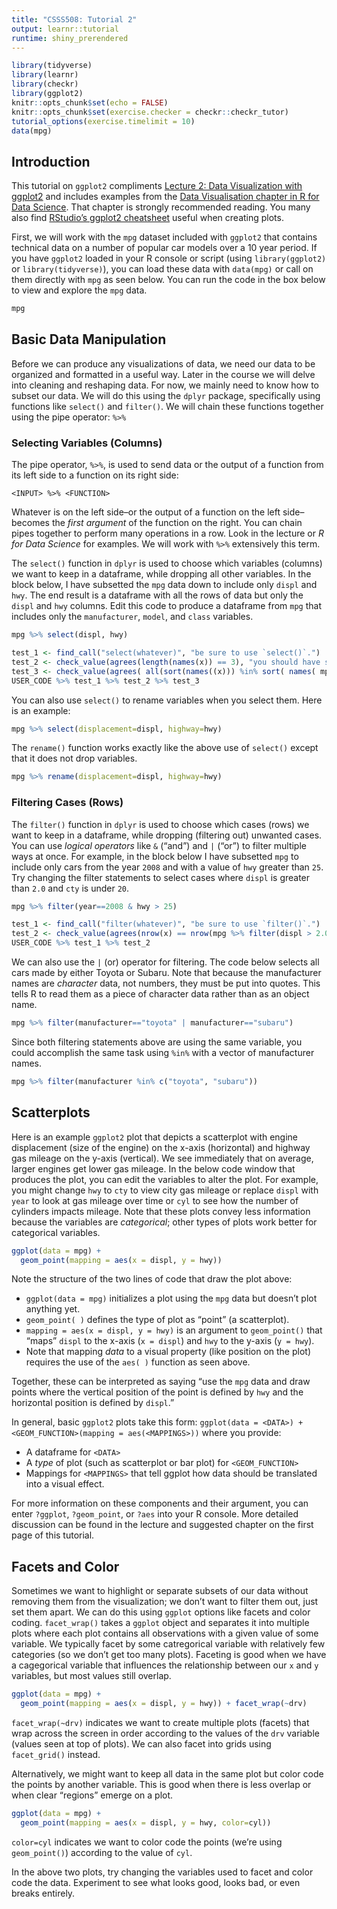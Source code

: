```yaml
---
title: "CSSS508: Tutorial 2"
output: learnr::tutorial
runtime: shiny_prerendered
---
```


```r
library(tidyverse)
library(learnr)
library(checkr)
library(ggplot2)
knitr::opts_chunk$set(echo = FALSE)
knitr::opts_chunk$set(exercise.checker = checkr::checkr_tutor)
tutorial_options(exercise.timelimit = 10)
data(mpg)
```


## Introduction

This tutorial on `ggplot2` compliments [Lecture 2: Data Visualization with ggplot2](https://clanfear.github.io/CSSS508/Lectures/Week2/CSSS508_Week2_GGPlot2.html) and includes examples from the [Data Visualisation chapter in R for Data Science](http://r4ds.had.co.nz/data-visualisation.html). That chapter is strongly recommended reading. You many also find [RStudio's ggplot2 cheatsheet](https://www.rstudio.com/wp-content/uploads/2016/11/ggplot2-cheatsheet-2.1.pdf) useful when creating plots.

First, we will work with the `mpg` dataset included with `ggplot2` that contains technical data on a number of popular car models over a 10 year period. If you have `ggplot2` loaded in your R console or script (using `library(ggplot2)` or `library(tidyverse)`), you can load these data with `data(mpg)` or call on them directly with `mpg` as seen below. You can run the code in the box below to view and explore the `mpg` data.

```r
mpg
```

## Basic Data Manipulation

Before we can produce any visualizations of data, we need our data to be organized and formatted in a useful way. Later in the course we will delve into cleaning and reshaping data. For now, we mainly need to know how to subset our data. We will do this using the `dplyr` package, specifically using functions like `select()` and `filter()`. We will chain these functions together using the pipe operator: `%>%`

### Selecting Variables (Columns)

The pipe operator, `%>%`, is used to send data or the output of a function from its left side to a function on its right side:

```
<INPUT> %>% <FUNCTION>
```

Whatever is on the left side--or the output of a function on the left side--becomes the *first argument* of the function on the right. You can chain pipes together to perform many operations in a row. Look in the lecture or *R for Data Science* for examples. We will work with `%>%` extensively this term.

The `select()` function in `dplyr` is used to choose which variables (columns) we want to keep in a dataframe, while dropping all other variables. In the block below, I have subsetted the `mpg` data down to include only `displ` and `hwy`. The end result is a dataframe with all the rows of data but only the `displ` and `hwy` columns. Edit this code to produce a dataframe from `mpg` that includes only the `manufacturer`, `model`, and `class` variables. 

```r
mpg %>% select(displ, hwy)

```

```r
test_1 <- find_call("select(whatever)", "be sure to use `select()`.")
test_2 <- check_value(agrees(length(names(x)) == 3), "you should have selected 3 variables.")
test_3 <- check_value(agrees( all(sort(names((x))) %in% sort( names( mpg %>% select(manufacturer, model, class ) ) ) ) ), "make sure you've selected the right variables.")
USER_CODE %>% test_1 %>% test_2 %>% test_3
```

You can also use `select()` to rename variables when you select them. Here is an example:

```r
mpg %>% select(displacement=displ, highway=hwy)

```

The `rename()` function works exactly like the above use of `select()` except that it does not drop variables.

```r
mpg %>% rename(displacement=displ, highway=hwy)

```

### Filtering Cases (Rows)

The `filter()` function in `dplyr` is used to choose which cases (rows) we want to keep in a dataframe, while dropping (filtering out) unwanted cases. You can use *logical operators* like `&` ("and") and `|` ("or") to filter multiple ways at once. For example, in the block below I have subsetted `mpg` to include only cars from the year `2008` and with a value of `hwy` greater than `25`. Try changing the filter statements to select cases where `displ` is greater than `2.0` and `cty` is under `20`.

```r
mpg %>% filter(year==2008 & hwy > 25)

```

```r
test_1 <- find_call("filter(whatever)", "be sure to use `filter()`.")
test_2 <- check_value(agrees(nrow(x) == nrow(mpg %>% filter(displ > 2.0 & cty < 20))), "you should have selected 167 rows.")
USER_CODE %>% test_1 %>% test_2
```

We can also use the `|` (or) operator for filtering. The code below selects all cars made by either Toyota or Subaru. Note that because the manufacturer names are *character* data, not numbers, they must be put into quotes. This tells R to read them as a piece of character data rather than as an object name.

```r
mpg %>% filter(manufacturer=="toyota" | manufacturer=="subaru")

```

Since both filtering statements above are using the same variable, you could accomplish the same task using `%in%` with a vector of manufacturer names. 

```r
mpg %>% filter(manufacturer %in% c("toyota", "subaru"))

```

## Scatterplots

Here is an example `ggplot2` plot that depicts a scatterplot with engine displacement (size of the engine) on the x-axis (horizontal) and highway gas mileage on the y-axis (vertical). We see immediately that on average, larger engines get lower gas mileage. In the below code window that produces the plot, you can edit the variables to alter the plot. For example, you might change `hwy` to `cty` to view city gas mileage or replace `displ` with `year` to look at gas mileage over time or `cyl` to see how the number of cylinders impacts mileage. Note that these plots convey less information because the variables are *categorical*; other types of plots work better for categorical variables.

```r
ggplot(data = mpg) + 
  geom_point(mapping = aes(x = displ, y = hwy))
```

Note the structure of the two lines of code that draw the plot above:

* `ggplot(data = mpg)` initializes a plot using the `mpg` data but doesn't plot anything yet.
* `geom_point( )` defines the type of plot as "point" (a scatterplot).
* `mapping = aes(x = displ, y = hwy)` is an argument to `geom_point()` that "maps" `displ` to the x-axis (`x = displ`) and `hwy` to the y-axis (`y = hwy`).
* Note that mapping *data* to a visual property (like position on the plot) requires the use of the `aes( )` function as seen above.

Together, these can be interpreted as saying "use the `mpg` data and draw points where the vertical position of the point is defined by `hwy` and the horizontal position is defined by `displ`."

In general, basic `ggplot2` plots take this form: `ggplot(data = <DATA>) + <GEOM_FUNCTION>(mapping = aes(<MAPPINGS>))` where you provide:

* A dataframe for `<DATA>`
* A *type* of plot (such as scatterplot or bar plot) for `<GEOM_FUNCTION>`
* Mappings for `<MAPPINGS>` that tell ggplot how data should be translated into a visual effect.

For more information on these components and their argument, you can enter `?ggplot`, `?geom_point`, or `?aes` into your R console. More detailed discussion can be found in the lecture and suggested chapter on the first page of this tutorial.

## Facets and Color

Sometimes we want to highlight or separate subsets of our data without removing them from the visualization; we don't want to filter them out, just set them apart. We can do this using `ggplot` options like facets and color coding. `facet_wrap()` takes a `ggplot` object and separates it into multiple plots where each plot contains all observations with a given value of some variable. We typically facet by some catregorical variable with relatively few categories (so we don't get too many plots). Faceting is good when we have a cagegorical variable that influences the relationship between our `x` and `y` variables, but most values still overlap.

```r
ggplot(data = mpg) + 
  geom_point(mapping = aes(x = displ, y = hwy)) + facet_wrap(~drv)
```

`facet_wrap(~drv)` indicates we want to create multiple plots (facets) that wrap across the screen in order according to the values of the `drv` variable (values seen at top of plots). We can also facet into grids using `facet_grid()` instead.


Alternatively, we might want to keep all data in the same plot but color code the points by another variable. This is good when there is less overlap or when clear "regions" emerge on a plot.

```r
ggplot(data = mpg) + 
  geom_point(mapping = aes(x = displ, y = hwy, color=cyl))
```

`color=cyl` indicates we want to color code the points (we're using `geom_point()`) according to the value of `cyl`.

In the above two plots, try changing the variables used to facet and color code the data. Experiment to see what looks good, looks bad, or even breaks entirely.
